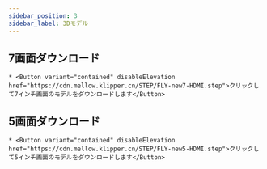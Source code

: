 ```yaml
---
sidebar_position: 3
sidebar_label: 3Dモデル
---
```


## 7画面ダウンロード

    * <Button variant="contained" disableElevation href="https://cdn.mellow.klipper.cn/STEP/FLY-new7-HDMI.step">クリックして7インチ画面のモデルをダウンロードします</Button>
## 5画面ダウンロード

    * <Button variant="contained" disableElevation href="https://cdn.mellow.klipper.cn/STEP/FLY-new5-HDMI.step">クリックして5インチ画面のモデルをダウンロードします</Button>
